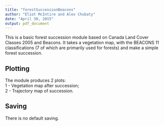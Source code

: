 ```yaml
---
title: "forestSuccessionBeacons"
author: "Eliot McIntire and Alex Chubaty"
date: "April 30, 2015"
output: pdf_document
---
```


This is a basic forest succession module based on Canada Land Cover Classes 2005 and Beacons. It takes a vegetation map, with the BEACONS 11 classifications (7 of which are primarily used for forests) and make a simple forest succession.

## Plotting

The module produces 2 plots:   
  1 - Vegetation map after succession;  
  2 - Trajectory map of succession.  

## Saving

There is no default saving.
